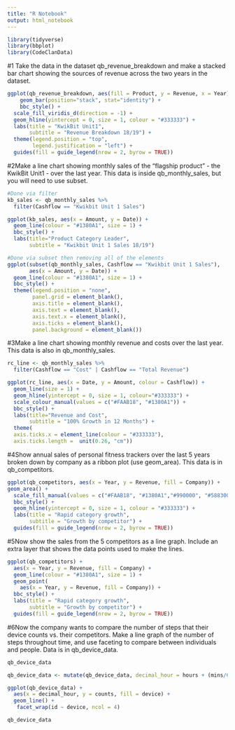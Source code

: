 ```yaml
---
title: "R Notebook"
output: html_notebook
---
```


```r
library(tidyverse)
library(bbplot)
library(CodeClanData)
```

#1 Take the data in the dataset qb_revenue_breakdown and make a stacked bar chart showing the sources of revenue across the two years in the dataset.

```r
ggplot(qb_revenue_breakdown, aes(fill = Product, y = Revenue, x = Year)) + 
    geom_bar(position="stack", stat="identity") +
    bbc_style() +
  scale_fill_viridis_d(direction = -1) +
  geom_hline(yintercept = 0, size = 1, colour = "#333333") +
  labs(title = "KwikBit Unit1",
       subtitle = "Revenue Breakdown 18/19") +
  theme(legend.position = "top", 
        legend.justification = "left") +
  guides(fill = guide_legend(nrow = 2, byrow = TRUE))

```


#2Make a line chart showing monthly sales of the “flagship product” - the KwikBit Unit1 - over the last year. This data is inside qb_monthly_sales, but you will need to use subset.

```r
#Done via filter
kb_sales <- qb_monthly_sales %>%
  filter(Cashflow == "Kwikbit Unit 1 Sales")

ggplot(kb_sales, aes(x = Amount, y = Date)) +
  geom_line(colour = "#1380A1", size = 1) +
  bbc_style() +
  labs(title="Product Category Leader",
       subtitle = "Kwikbit Unit 1 Sales 18/19")

#Done via subset then removing all of the elements
ggplot(subset(qb_monthly_sales, Cashflow == "Kwikbit Unit 1 Sales"), 
       aes(x = Amount, y = Date)) +
  geom_line(colour = "#1380A1", size = 1) +
  bbc_style() +
  theme(legend.position = "none",
        panel.grid = element_blank(),
        axis.title = element_blank(),
        axis.text = element_blank(),
        axis.text.x = element_blank(),
        axis.ticks = element_blank(),
        panel.background = element_blank()) 

```

#3Make a line chart showing monthly revenue and costs over the last year. This data is also in qb_monthly_sales.
```r
rc_line <- qb_monthly_sales %>%
  filter(Cashflow == "Cost" | Cashflow == "Total Revenue")

ggplot(rc_line, aes(x = Date, y = Amount, colour = Cashflow)) +
  geom_line(size = 1) +
  geom_hline(yintercept = 0, size = 1, colour="#333333") +
  scale_colour_manual(values = c("#FAAB18", "#1380A1")) +
  bbc_style() +
  labs(title="Revenue and Cost",
       subtitle = "100% Growth in 12 Months") +
  theme(
  axis.ticks.x = element_line(colour = "#333333"), 
  axis.ticks.length =  unit(0.26, "cm"))

```


#4Show annual sales of personal fitness trackers over the last 5 years broken down by company as a ribbon plot (use geom_area). This data is in qb_competitors.
```r
ggplot(qb_competitors, aes(x = Year, y = Revenue, fill = Company)) +
geom_area() +
  scale_fill_manual(values = c("#FAAB18", "#1380A1","#990000", "#588300")) +
  bbc_style() +
  geom_hline(yintercept = 0, size = 1, colour = "#333333") +
  labs(title = "Rapid category growth",
       subtitle = "Growth by competitor") +
  guides(fill = guide_legend(nrow = 2, byrow = TRUE))
```


#5Now show the sales from the 5 competitors as a line graph. Include an extra layer that shows the data points used to make the lines.
```r
ggplot(qb_competitors) +
  aes(x = Year, y = Revenue, fill = Company) +
  geom_line(colour = "#1380A1", size = 1) +
  geom_point(
    aes(x = Year, y = Revenue, fill = Company)) +
  bbc_style() +
  labs(title = "Rapid category growth",
       subtitle = "Growth by competitor") +
  guides(fill = guide_legend(nrow = 2, byrow = TRUE))

```

#6Now the company wants to compare the number of steps that their device counts vs. their competitors. Make a line graph of the number of steps throughout time, and use faceting to compare between individuals and people. Data is in qb_device_data.

```r
qb_device_data
```


```r
qb_device_data <- mutate(qb_device_data, decimal_hour = hours + (mins/60))

ggplot(qb_device_data) +
  aes(x = decimal_hour, y = counts, fill = device) +
  geom_line() +
   facet_wrap(id ~ device, ncol = 4) 
```



```r
qb_device_data
```


